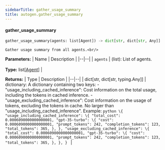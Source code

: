 ```yaml
---
sidebarTitle: gather_usage_summary
title: autogen.gather_usage_summary
---
```


<code class="doc-symbol doc-symbol-heading doc-symbol-function"></code>
#### gather_usage_summary

```python
gather_usage_summary(agents: list[Agent]) -> dict[str, dict[str, Any]]
```

    Gather usage summary from all agents.<br/>

<b>Parameters:</b>
| Name | Description |
|--|--|
| `agents` | (list): List of agents.<br/><br/>**Type:** list[[Agent](/docs/api-reference/autogen/Agent)] |

<b>Returns:</b>
| Type | Description |
|--|--|
| dict[str, dict[str, typing.Any]] | dictionary: A dictionary containing two keys: - "usage_including_cached_inference": Cost information on the total usage, including the tokens in cached inference. - "usage_excluding_cached_inference": Cost information on the usage of tokens, excluding the tokens in cache. No larger than "usage_including_cached_inference". Example: ```python \{ "usage_including_cached_inference": \{ "total_cost": 0.0006090000000000001, "gpt-35-turbo": \{ "cost": 0.0006090000000000001, "prompt_tokens": 242, "completion_tokens": 123, "total_tokens": 365, }, }, "usage_excluding_cached_inference": \{ "total_cost": 0.0006090000000000001, "gpt-35-turbo": \{ "cost": 0.0006090000000000001, "prompt_tokens": 242, "completion_tokens": 123, "total_tokens": 365, }, }, } ``` |

<br />